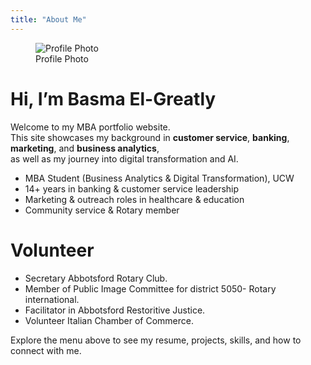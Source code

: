 ```yaml
---
title: "About Me"
---
```


![Profile Photo](assets/profile.jpg){.profile}

# Hi, I'm Basma El-Greatly

Welcome to my MBA portfolio website.  
This site showcases my background in **customer service**, **banking**, **marketing**, and **business analytics**,  
as well as my journey into digital transformation and AI.

- MBA Student (Business Analytics & Digital Transformation), UCW  
- 14+ years in banking & customer service leadership  
- Marketing & outreach roles in healthcare & education  
- Community service & Rotary member  


# Volunteer
- Secretary Abbotsford Rotary Club.
- Member of Public Image Committee for district 5050- Rotary  international.
- Facilitator in Abbotsford Restoritive Justice.
- Volunteer Italian Chamber of Commerce.


Explore the menu above to see my resume, projects, skills, and how to connect with me.



